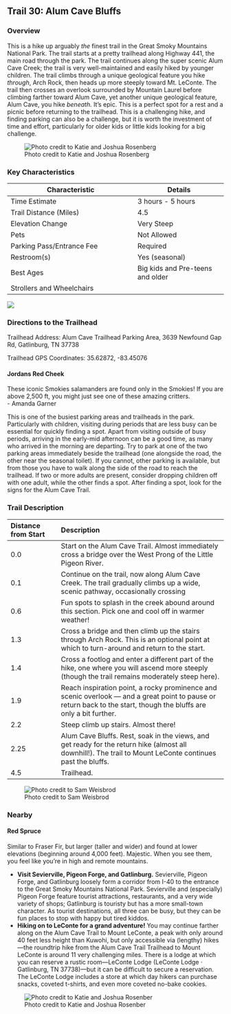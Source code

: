 ## Trail 30: Alum Cave Bluffs

### Overview

This is a hike up arguably *the* finest trail in the Great Smoky Mountains National Park. The trail starts at a pretty trailhead along Highway 441, the main road through the park. The trail continues along the super scenic Alum Cave Creek; the trail is very well-maintained and easily hiked by younger children. The trail climbs through a unique geological feature you hike *through*, Arch Rock, then heads up more steeply toward Mt. LeConte. The trail then crosses an overlook surrounded by Mountain Laurel before climbing farther toward Alum Cave, yet another unique geological feature, Alum Cave, you hike *beneath.* It's epic. This is a perfect spot for a rest and a picnic before returning to the trailhead. This is a challenging hike, and finding parking can also be a challenge, but it is worth the investment of time and effort, particularly for older kids or little kids looking for a big challenge.

![Photo credit to Katie and Joshua Rosenberg](img/trail-30-figure-01.jpg)

### Key Characteristics

| **Characteristic**        | **Details**       |
|---------------------------|-------------------|
| Time Estimate             | 3 hours - 5 hours |
| Trail Distance (Miles)    | 4.5               |
| Elevation Change          | Very Steep        |
| Pets                      | Not Allowed       |
| Parking Pass/Entrance Fee | Required          |
| Restroom(s)               | Yes (seasonal)    |
| Best Ages                 | Big kids and Pre-teens and older                  |
| Strollers and Wheelchairs |                   |

![](maps/trail-30-map.jpeg)

### Directions to the Trailhead

Trailhead Address: Alum Cave Trailhead Parking Area, 3639 Newfound Gap Rd, Gatlinburg, TN 37738

Trailhead GPS Coordinates: 35.62872, -83.45076

::: {.callout-note appearance="simple" icon="true"}
#### Jordans Red Cheek  
These iconic Smokies salamanders are found only in the Smokies! If you are above 2,500 ft, you might just see one of these amazing critters.  
- Amanda Garner  
:::

This is one of the busiest parking areas and trailheads in the park. Particularly with children, visiting during periods that are less busy can be essential for quickly finding a spot. Apart from visiting outside of busy periods, arriving in the early-mid afternoon can be a good time, as many who arrived in the morning are departing. Try to park at one of the two parking areas immediately beside the trailhead (one alongside the road, the other near the seasonal toilet). If you cannot, other parking is available, but from those you have to walk along the side of the road to reach the trailhead. If two or more adults are present, consider dropping children off with one adult, while the other finds a spot. After finding a spot, look for the signs for the Alum Cave Trail.

### Trail Description

| Distance from Start | Description                                                                                                                                                           |
|:----------------|:------------------------------------------------------|
| 0.0                 | Start on the Alum Cave Trail. Almost immediately cross a bridge over the West Prong of the Little Pigeon River.                                                       |
| 0.1                 | Continue on the trail, now along Alum Cave Creek. The trail gradually climbs up a wide, scenic pathway, occasionally crossing                                         |
| 0.6                 | Fun spots to splash in the creek abound around this section. Pick one and cool off in warmer weather!                                                                 |
| 1.3                 | Cross a bridge and then climb up the stairs through Arch Rock. This is an optional point at which to turn-around and return to the start.                             |
| 1.4                 | Cross a footlog and enter a different part of the hike, one where you will ascend more steeply (though the trail remains moderately steep here).                      |
| 1.9                 | Reach inspiration point, a rocky prominence and scenic overlook --- and a great point to pause or return back to the start, though the bluffs are only a bit further. |
| 2.2                 | Steep climb up stairs. Almost there!                                                                                                                                  |
| 2.25                | Alum Cave Bluffs. Rest, soak in the views, and get ready for the return hike (almost all downhill!). The trail to Mount LeConte continues past the bluffs.            |
| 4.5                 | Trailhead.                                                                                                                                                            |

![Photo credit to Sam Weisbrod](img/trail-30-figure-02.jpg)

### Nearby

::: {.callout-note appearance="simple" icon="true"}
#### Red Spruce  
Similar to Fraser Fir, but larger (taller and wider) and found at lower elevations (beginning around 4,000 feet). Majestic. When you see them, you feel like you’re in high and remote mountains.  
:::

-   **Visit Sevierville, Pigeon Forge, and Gatlinburg.** Sevierville, Pigeon Forge, and Gatlinburg loosely form a corridor from I-40 to the entrance to the Great Smoky Mountains National Park. Sevierville and (especially) Pigeon Forge feature tourist attractions, restaurants, and a very wide variety of shops; Gatlinburg is touristy but has a more small-town character. As tourist destinations, all three can be busy, but they can be fun places to stop with happy but tired kiddos.
-   **Hiking on to LeConte for a grand adventure!** You may continue farther along on the Alum Cave Trail to Mount LeConte, a peak with only around 40 feet less height than Kuwohi, but only accessible via (lengthy) hikes---the roundtrip hike from the Alum Cave Trail Trailhead to Mount LeConte is around 11 very challenging miles. There is a lodge at which you can reserve a rustic room---LeConte Lodge (LeConte Lodge · Gatlinburg, TN 37738)---but it can be difficult to secure a reservation. The LeConte Lodge includes a store at which day hikers can purchase snacks, coveted t-shirts, and even more coveted no-bake cookies.

![Photo credit to Katie and Joshua Rosenber](img/leconte-sunset.jpeg)

